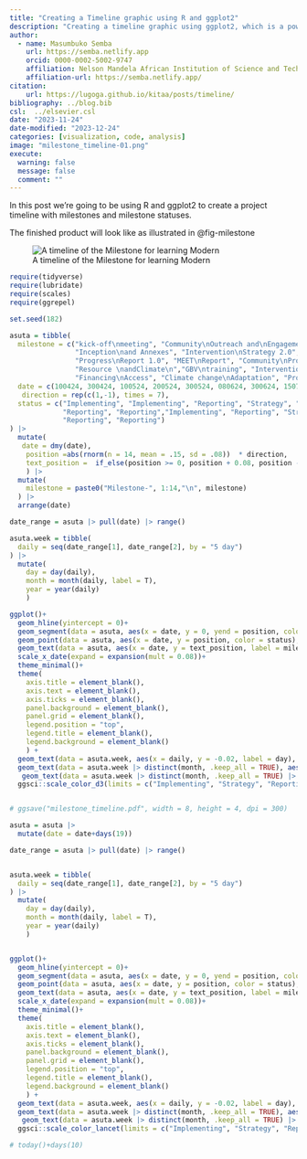 ```yaml
---
title: "Creating a Timeline graphic using R and ggplot2"
description: "Creating a timeline graphic using ggplot2, which is a powerful data visualization library in R"
author: 
  - name: Masumbuko Semba
    url: https://semba.netlify.app
    orcid: 0000-0002-5002-9747
    affiliation: Nelson Mandela African Institution of Science and Technology
    affiliation-url: https://semba.netlify.app/  
citation: 
    url: https://lugoga.github.io/kitaa/posts/timeline/
bibliography: ../blog.bib
csl:  ../elsevier.csl
date: "2023-11-24"
date-modified: "2023-12-24"
categories: [visualization, code, analysis]
image: "milestone_timeline-01.png"
execute: 
  warning: false
  message: false
  comment: ""
---
```



<!-- Google tag (gtag.js) -->
<script async src="https://www.googletagmanager.com/gtag/js?id=G-8KY4TDP558"></script>
<script>
  window.dataLayer = window.dataLayer || [];
  function gtag(){dataLayer.push(arguments);}
  gtag('js', new Date());

  gtag('config', 'G-8KY4TDP558');
</script>



In this post we’re going to be using R and ggplot2 to create a project timeline with milestones and milestone statuses.

The finished product will look like as illustrated in @fig-milestone

![A timeline of the Milestone for learning Modern](milestone_timeline-01.png){#fig-milestone}




```r
require(tidyverse)
require(lubridate)
require(scales)
require(ggrepel)
```



```r
set.seed(182)

asuta = tibble(
  milestone = c("kick-off\nmeeting", "Community\nOutreach and\nEngagement", 
                "Inception\nand Annexes", "Intervention\nStrategy 2.0", "Fisheries\npatterns", 
                "Progress\nReport 1.0", "MEET\nReport", "Community\nProfile", 
                "Resource \nandClimate\n","GBV\ntraining", "Intervention\nStrategy 3.0", 
                "Financing\nAccess", "Climate change\nAdaptation", "Progress\nReport 2.0"),
  date = c(100424, 300424, 100524, 200524, 300524, 080624, 300624, 150724,030824, 310724,180824, 200824, 310824, 100924),
   direction = rep(c(1,-1), times = 7),
  status = c("Implementing", "Implementing", "Reporting", "Strategy", "Implementing","Reporting", 
             "Reporting", "Reporting","Implementing", "Reporting", "Strategy", "Reporting", 
             "Reporting", "Reporting")
) |> 
  mutate(
   date = dmy(date),
    position =abs(rnorm(n = 14, mean = .15, sd = .08))  * direction,
    text_position =  if_else(position >= 0, position + 0.08, position - 0.08)
    ) |> 
  mutate(
    milestone = paste0("Milestone-", 1:14,"\n", milestone)
  ) |> 
  arrange(date)

date_range = asuta |> pull(date) |> range()

asuta.week = tibble(
  daily = seq(date_range[1], date_range[2], by = "5 day")
) |> 
  mutate(
    day = day(daily),
    month = month(daily, label = T),
    year = year(daily)
    )
```


```r

ggplot()+
  geom_hline(yintercept = 0)+
  geom_segment(data = asuta, aes(x = date, y = 0, yend = position, color = status))+
  geom_point(data = asuta, aes(x = date, y = position, color = status),size = 3) +
  geom_text(data = asuta, aes(x = date, y = text_position, label = milestone, color = status), size = 3)+
  scale_x_date(expand = expansion(mult = 0.08))+
  theme_minimal()+
  theme(
    axis.title = element_blank(), 
    axis.text = element_blank(), 
    axis.ticks = element_blank(), 
    panel.background = element_blank(),
    panel.grid = element_blank(), 
    legend.position = "top",
    legend.title = element_blank(),
    legend.background = element_blank()
    ) +
  geom_text(data = asuta.week, aes(x = daily, y = -0.02, label = day), size = 2.5, color = "gray50")+
  geom_text(data = asuta.week |> distinct(month, .keep_all = TRUE), aes(x = daily, y = -0.05, label = month), fontface = "bold", color = "grey20", size = 3)+
   geom_text(data = asuta.week |> distinct(month, .keep_all = TRUE) |> slice(1) , aes(x = daily, y = -0.09, label = year), color = "black", size = 3.5)+
  ggsci::scale_color_d3(limits = c("Implementing", "Strategy", "Reporting"))


# ggsave("milestone_timeline.pdf", width = 8, height = 4, dpi = 300)
```



```r

asuta = asuta |> 
  mutate(date = date+days(19))

date_range = asuta |> pull(date) |> range()


asuta.week = tibble(
  daily = seq(date_range[1], date_range[2], by = "5 day")
) |> 
  mutate(
    day = day(daily),
    month = month(daily, label = T),
    year = year(daily)
    )


ggplot()+
  geom_hline(yintercept = 0)+
  geom_segment(data = asuta, aes(x = date, y = 0, yend = position, color = status))+
  geom_point(data = asuta, aes(x = date, y = position, color = status),size = 3) +
  geom_text(data = asuta, aes(x = date, y = text_position, label = milestone, color = status), size = 3)+
  scale_x_date(expand = expansion(mult = 0.08))+
  theme_minimal()+
  theme(
    axis.title = element_blank(), 
    axis.text = element_blank(), 
    axis.ticks = element_blank(), 
    panel.background = element_blank(),
    panel.grid = element_blank(), 
    legend.position = "top",
    legend.title = element_blank(),
    legend.background = element_blank()
    ) +
  geom_text(data = asuta.week, aes(x = daily, y = -0.02, label = day), size = 2.5, color = "gray50")+
  geom_text(data = asuta.week |> distinct(month, .keep_all = TRUE), aes(x = daily, y = -0.05, label = month), fontface = "bold", color = "grey20", size = 3)+
   geom_text(data = asuta.week |> distinct(month, .keep_all = TRUE) |> slice(1) , aes(x = daily, y = -0.09, label = year), color = "black", size = 3.5)+
  ggsci::scale_color_lancet(limits = c("Implementing", "Strategy", "Reporting"))

# today()+days(10)

```

